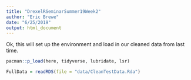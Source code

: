 ```yaml
---
title: "DrexelRSeminarSummer19Week2"
author: "Eric Brewe"
date: "6/25/2019"
output: html_document
---
```


Ok, this will set up the environment and load in our cleaned data from last time. 

```r
pacman::p_load(here, tidyverse, lubridate, lsr)

FullData = readRDS(file = "data/CleanTestData.Rda")

```



